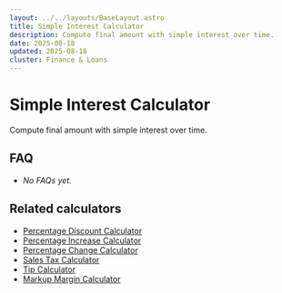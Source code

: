 ```yaml
---
layout: ../../layouts/BaseLayout.astro
title: Simple Interest Calculator
description: Compute final amount with simple interest over time.
date: 2025-08-18
updated: 2025-08-18
cluster: Finance & Loans
---
```





# Simple Interest Calculator

Compute final amount with simple interest over time.

<Calculator schema={schema} />

## FAQ

- _No FAQs yet._

## Related calculators
- [Percentage Discount Calculator](/calculators/percentage-discount-calculator/)
- [Percentage Increase Calculator](/calculators/percentage-increase-calculator/)
- [Percentage Change Calculator](/calculators/percentage-change-calculator/)
- [Sales Tax Calculator](/calculators/sales-tax-calculator/)
- [Tip Calculator](/calculators/tip-calculator/)
- [Markup Margin Calculator](/calculators/markup-margin-calculator/)
